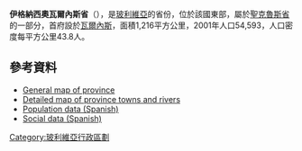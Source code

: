 '''伊格納西奧瓦爾內斯省'''（{{lang-es|Provincia Warnes}}），是[[玻利維亞|玻利維亞]]的省份，位於該國東部，屬於[[聖克魯斯省_(玻利維亞)|聖克魯斯省]]的一部分，首府設於[[瓦爾內斯_(聖克魯斯省)|瓦爾內斯]]，面積1,216平方公里，2001年人口54,593，人口密度每平方公里43.8人。

==參考資料==
*[https://web.archive.org/web/20090105234119/http://www.aguabolivia.org/situacionaguaX/Riego/mapas/santacruz/t_warnes.htm General map of province]
*[https://web.archive.org/web/20080914035352/http://www.aguabolivia.org/situacionaguaX/Riego/mapas/santacruz/warnes.htm Detailed map of province towns and rivers]
*[https://web.archive.org/web/20081010173558/http://www.ine.gov.bo/default.aspx Population data (Spanish)]
*[https://web.archive.org/web/20081009065850/http://www.ine.gov.bo/html/dfid/index.htm Social data (Spanish)]

{{coord|17|20|S|63|00|W|type:adm2nd_region:BO|display=title}}

{{Bolivia-geo-stub}}
{{玻利維亞省份}}

[[Category:玻利維亞行政區劃|Category:玻利維亞行政區劃]]